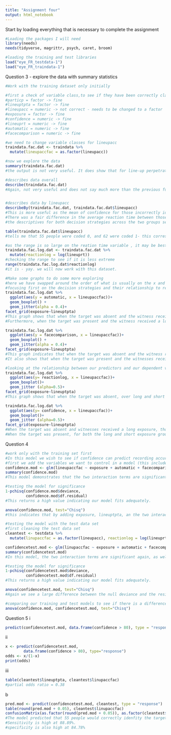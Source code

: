 ```yaml
---
title: "Assignment four"
output: html_notebook
---
```

Start by loading everything that is necessary to complete the assignment
```r
#Loading the packages I will need
library(needs)
needs(tidyverse, magrittr, psych, caret, broom)

#loading the training and test libraries
load("eye_FR_testdata-1")
load("eye_FR_traindata-1")
```
Question 3 - explore the data with summary statistics
```r
#Work with the training dataset only initially

#first a check of variable class,to see if they have been correctly classified
#particp = factor -> fine
#lineuptpta = factor -> fine
#lineupacc = numeric -> not correct - needs to be changed to a factor
#exposure = factor -> fine
#confidence = numeric -> fine
#lineuprt = numeric -> fine
#automatic = numeric -> fine
#facecomparison = numeric -> fine

#we need to change variable classes for lineupacc
traindata.fac.dat <- traindata %>% 
  mutate(lineupaccfac = as.factor(lineupacc))

#now we explore the data
summary(traindata.fac.dat)
#the output is not very useful. It does show that for line-up perpetrator presence and exposure there were 117 people in total; with 59 for target absent and long exposure , and 58 for target present and short exposure. This makes sense because there were 117 observation in both training datasets.It also indicates quite an even split between these four respective groups.Lineupacc is a binary variable so this information is not very helpful. Confidence looks like it should be fairly normally distributed  as the median and mean are very similar and there is about 30 points difference to the 1st and 3rd quartile.The range on line-up reaction time looks large, suggesting this needs a transformation and/or outliers need to be removed.It also looks like it might be very positively skewed.The output for face comparison and automatic also is not very useful to us because of both being a likert scale. The converted lineupacc variable now gives a count of 55 people who identified incorrectly, and 62 who identified correctly.

#describes data overall
describe(traindata.fac.dat)
#Again, not very useful and does not say much more than the previous function. It does indicate that there is missing data (cases by the looks of things) for the confidence variable though.


#describes data by lineupacc
describeBy(traindata.fac.dat, traindata.fac.dat$lineupacc)
#This is more useful as the mean of confidence for those incorrectly identifying the target seemed lower (46.76), than for those participants correctly identifying targets (63.88) - suggesting a relationship may exist between confidence and correctly identifying a target. The median of confidence is also quite different between those who incorrectly identify targets (50) and those who correctly identify targets (70) - again suggesting a relationship between these variables.Specifically, that those who have higher levels of confidence may be more likely to correctly identify whether a target is present or absent in an line-up.
#There was a fair difference in the average reaction time between those who incorrectly identified a target (32265.05s) and those who correctly identified a target (25016.23s). The medians between these two respective groups were also quite different (24265s-inaccurate, and 19905s - accurate)- suggesting that eye witnesses with quicker reaction times may be more likely to correctly identify whether a target is present or absent.
#the descriptives for both decision strategies across the two groups seemed quite similar

table(traindata.fac.dat$lineupacc)
#tells me that 55 people were coded 0, and 62 were coded 1- this corresponds to the lineupacc groups - so I have correctly interpreted the descriptives

#as the range is so large on the reation time variable , it may be best if we log  it
traindata.fac.log.dat <- traindata.fac.dat %>% 
  mutate(reactionlog = log(lineuprt))
#checking the range to see if it is less extreme
range(traindata.fac.log.dat$reactionlog)
#it is - yay. we will now work with this dataset.

#Make some graphs to do some more exploring
#here we have swapped around the order of what is usually on the x and the y on purpose
#focusing first on the decision strategies and their relationship to recording accuracy, bearing in mind whether the target was present or abset and exposure length.
traindata.fac.log.dat %>% 
  ggplot(aes(y = automatic, x = lineupaccfac))+
  geom_boxplot() +
  geom_jitter(alpha = 0.4)+
facet_grid(exposure~lineuptpta)
#This graph shows that when the target was absent and the witness received a long exposure, that those who incorrectly identified the target tended to score slightly higher onthe automatic scale than those who correctly identified the taret. Additionally, when the target was absent and the witness received a short exposure instead, those who correctly identified targets only scored very low on the automatic scale and those who incorrectly identified the target had a much greater range of scores on the automatic scale.
#Furthermore, when the target was present and the witness received a long exposure, those who correctly identified tended to score higher on the automatic scale than those who incorrectly identified targets.Also, when the target was present but the witness received a short exposure,a similar relationship was found; however those correctly indentifying targets in this condition demonstrated more variance in their scoring than those who didn't.

traindata.fac.log.dat %>% 
  ggplot(aes(y = facecomparison, x = lineupaccfac))+
  geom_boxplot() +
  geom_jitter(alpha = 0.4)+
facet_grid(exposure~lineuptpta)
#This graph indicates that when the target was absent and the witness receive a long exposure, those correctly identifying this tended to score higher than those who incorrectly identified this.When the target was absent and witnesses received a short exposure, those who correctly and incorrectly identified the target tended to score similarl on face comparison.
#It also shows that when the target was present and the witnesses received a long exposure, those incorrectly identifying tended to score much higher on the facecomparison scale than those that correctly identified. Additionally, when the target was present and the witnesses received a short exposure,they tende to score fairly similarly again on facecomparison.

#looking at the relationship between our predictors and our dependent variable, bearing in mind whether the target was present or abset and exposure length.
traindata.fac.log.dat %>%
  ggplot(aes(y= reactionlog, x = lineupaccfac))+
  geom_boxplot()+
  geom_jitter (alpha=0.5)+
facet_grid(exposure~lineuptpta)
#This graph shows that when the target was absent, over long and short exposure groups those who correctly and incorrectly identified targets seemed to have fairly similar reaction times. When the target was present, the same relationship seemed to hold - with those accurately and inaccurately identifying targets with even more similar reaction times across long and short exposure conditions.

traindata.fac.log.dat %>%
  ggplot(aes(y= confidence, x = lineupaccfac))+
  geom_boxplot()+
  geom_jitter (alpha=0.5)+
facet_grid(exposure~lineuptpta)
#When the target was absent and witnesses received a long exposure, those accurately identifying the target tended to score higher on confidence, than those who inaccurately identified the target. When the exposure was short, those who accurately and inaccurately identified the target scored similarly on confidence, with those accurately identifying the target showing more variance on this scale. 
#When the target was present, for both the long and short exposure groups, those who correctly identified the target and those who did not scored similarly on the confidence scale - with those inaccurately identifying the target showing more variance on this scale.

```

Question 4 
```r
#work only with the training set first
#In this model we wish to see if confidence can predict recording accuracy. 
#first we add the variables we want to control in a model (this includes interaction terms), then to the same model, we add the confidence predictor
confidence.mod <- glm(lineupaccfac ~ exposure + automatic + facecomparison + lineuptpta + lineuptpta*automatic + lineuptpta*facecomparison + confidence, family = "binomial", data = traindata.fac.log.dat)
summary(confidence.mod)
#This model demonstrates that the two interaction terms are significant, exposure length of time, the automatic decision strategy, and the face comparison decision strategy.The predictor confidence is not significant, thus it does not seem to matter how confident a witness feels they are no better at accurately determining the target than they are at inaccurately determining the target.Also noteworthy, is the large difference between the null deviance and the residual deviance.

#testing the model for significance
1-pchisq(confidence.mod$deviance,
         confidence.mod$df.residual)  
#This returns a high value indicating our model fits adequately.

anova(confidence.mod, test="Chisq")
#this indicates that by adding exposure, lineuptpta, an the two interaction strategies, the residual deviance significantly dropped. 

#testing the model with the test data set
#first cleaning the test data set
cleantest <- testdata %>% 
  mutate(linupaccfac = as.factor(lineupacc), reactionlog = log(lineuprt))

confidencetest.mod <- glm(linupaccfac ~ exposure + automatic + facecomparison + lineuptpta +lineuptpta*automatic + lineuptpta*facecomparison + confidence, family = "binomial", data = cleantest)
summary(confidencetest.mod)
#In this model, the two interaction terms are significant again, as well as exposure length of time, automatic decision strategy, face comparison decision strategy, and confidence. Thus, using this dataset it seems as though witnesses feeling more confidence are more likely to correctly identify the target, and those feeling less confidence are less likely to correctly identify the target. 

#testing the model for significance
1-pchisq(confidencetest.mod$deviance,
         confidencetest.mod$df.residual)  
#This returns a high value indicating our model fits adequately.

anova(confidencetest.mod, test="Chisq")
#Again we see a large difference between the null deviance and the residual deviance in the model. By adding exposure, lineuptpta, confidence, and the two interaction terms the residual deviance dropped significantly. 

#comparing our training and test models to see if there is a difference
anova(confidence.mod, confidencetest.mod, test="Chisq")

```

Question 5
i
```r
predict(confidencetest.mod, data.frame(confidence > 80), type = "response")
```
ii
```r
x <- predict(confidencetest.mod, 
        data.frame(confidence > 80), type="response")
odds <- x/(1-x)  
print(odds)
```
iii
```r
table(cleantest$lineuptpta, cleantest$linupaccfac)
#partial odds ratio = 0.38
```
b
```r
pred.mod <- predict(confidencetest.mod, cleantest, type = "response")
table(round(pred.mod + 0.05), cleantest$linupaccfac)
confusionMatrix(as.factor(round(pred.mod + 0.05)), as.factor(cleantest$linupaccfac))
#The model predicted that 55 people would correctly idenfity the target, and of those 48 actually did while 7 did not.The model predictedthat 45 people would not correctly identify the target, and of those 39 did not and 6 did.
#Sensitivity is high at 88.89%. 
#specificity is also high at 84.78%

```

